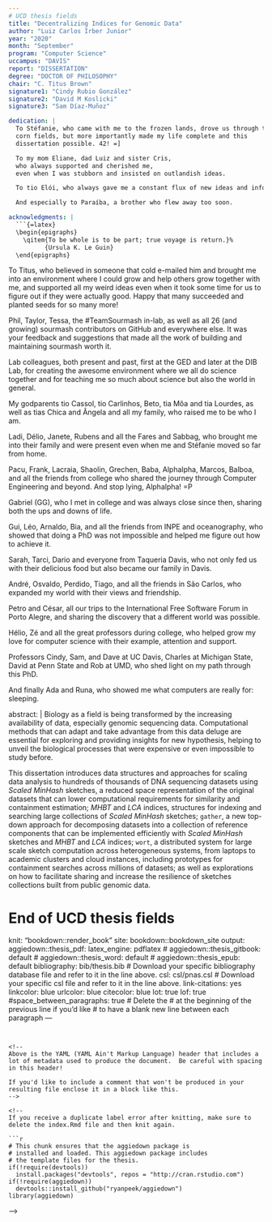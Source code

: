 ```yaml
---
# UCD thesis fields
title: "Decentralizing Indices for Genomic Data"
author: "Luiz Carlos Irber Junior"
year: "2020"
month: "September"
program: "Computer Science"
uccampus: "DAVIS"
report: "DISSERTATION"
degree: "DOCTOR OF PHILOSOPHY"
chair: "C. Titus Brown"
signature1: "Cindy Rubio González"
signature2: "David M Koslicki"
signature3: "Sam Díaz-Muñoz"

dedication: |
  To Stéfanie, who came with me to the frozen lands, drove us through the
  corn fields, but more importantly made my life complete and this
  dissertation possible. 42! =]

  To my mom Eliane, dad Luiz and sister Cris,
  who always supported and cherished me,
  even when I was stubborn and insisted on outlandish ideas.

  To tio Elói, who always gave me a constant flux of new ideas and information even when I lived so far from the center.

  And especially to Paraíba, a brother who flew away too soon.

acknowledgments: |
  ```{=latex}
  \begin{epigraphs}
    \qitem{To be whole is to be part; true voyage is return.}%
          {Ursula K. Le Guin}
  \end{epigraphs}
  ```

  To Titus, who believed in someone that cold e-mailed him and brought me into
  an environment where I could grow and help others grow together with me,
  and supported all my weird ideas even when it took some time for us to figure
  out if they were actually good.
  Happy that many succeeded and planted seeds for so many more!

  Phil, Taylor, Tessa, the #TeamSourmash in-lab,
  as well as all 26 (and growing) sourmash contributors on GitHub and everywhere else.
  It was your feedback and suggestions that made all the work of
  building and maintaining sourmash worth it.

  Lab colleagues, both present and past,
  first at the GED and later at the DIB Lab,
  for creating the awesome environment where we all do science together and for
  teaching me so much about science but also the world in general.

  My godparents tio Cassol, tio Carlinhos, Beto, tia Môa and tia Lourdes,
  as well as tias Chica and Ângela and all my family, who raised me to be who I am.

  Ladi, Délio, Janete, Rubens and all the Fares and Sabbag, who brought me into
  their family and were present even when me and Stéfanie moved so far from
  home.

  Pacu, Frank, Lacraia, Shaolin, Grechen, Baba, Alphalpha, Marcos, Balboa, and all the
  friends from college who shared the journey through Computer Engineering and
  beyond.
  And stop lying, Alphalpha! =P

  Gabriel (GG), who I met in college and was always close since then,
  sharing both the ups and downs of life.

  Gui, Léo, Arnaldo, Bia, and all the friends from INPE and oceanography,
  who showed that doing a PhD was not impossible and helped me figure out how to achieve it.

  Sarah, Tarci, Dario and everyone from Taqueria Davis,
  who not only fed us with their delicious food but also became our family in Davis.

  André, Osvaldo, Perdido, Tiago, and all the friends in São Carlos,
  who expanded my world with their views and friendship.

  Petro and César, all our trips to the International Free Software Forum in
  Porto Alegre, and sharing the discovery that a different world was possible.

  Hélio, Zé and all the great professors during college,
  who helped grow my love for computer science with their example,
  attention and support.

  Professors Cindy, Sam, and Dave at UC Davis,
  Charles at Michigan State,
  David at Penn State and Rob at UMD,
  who shed light on my path through this PhD.

  And finally Ada and Runa, who showed me what computers are really for:
  sleeping.

abstract: |
  Biology as a field is being transformed by the increasing availability of data, especially genomic sequencing data.
  Computational methods that can adapt and take advantage from this data deluge are essential
  for exploring and providing insights for new hypothesis,
  helping to unveil the biological processes that were expensive or even impossible to study before.

  This dissertation introduces data structures and approaches for scaling data
  analysis to hundreds of thousands of DNA sequencing datasets using _Scaled MinHash_ sketches,
  a reduced space representation of the original datasets that can lower computational
  requirements for similarity and containment estimation;
  _MHBT_ and _LCA_ indices,
  structures for indexing and searching large collections of _Scaled MinHash_ sketches;
  `gather`, a new top-down approach for decomposing datasets into a collection of
  reference components that can be implemented efficiently with _Scaled MinHash_
  sketches and _MHBT_ and _LCA_ indices;
  `wort`,
  a distributed system for large scale sketch computation across heterogeneous systems,
  from laptops to academic clusters and cloud instances,
  including prototypes for containment searches across millions of datasets;
  as well as explorations on how to facilitate sharing and increase the
  resilience of sketches collections built from public genomic data.

# End of UCD thesis fields
knit: "bookdown::render_book"
site: bookdown::bookdown_site
output:
  aggiedown::thesis_pdf:
    latex_engine: pdflatex
#  aggiedown::thesis_gitbook: default
#  aggiedown::thesis_word: default
#  aggiedown::thesis_epub: default
bibliography: bib/thesis.bib
# Download your specific bibliography database file and refer to it in the line above.
csl: csl/pnas.csl
# Download your specific csl file and refer to it in the line above.
link-citations: yes
linkcolor: blue
urlcolor: blue
citecolor: blue
lot: true
lof: true
#space_between_paragraphs: true
# Delete the # at the beginning of the previous line if you'd like
# to have a blank new line between each paragraph
---
```


<!--
Above is the YAML (YAML Ain't Markup Language) header that includes a lot of metadata used to produce the document.  Be careful with spacing in this header!

If you'd like to include a comment that won't be produced in your resulting file enclose it in a block like this.
-->

<!--
If you receive a duplicate label error after knitting, make sure to delete the index.Rmd file and then knit again.

```r
# This chunk ensures that the aggiedown package is
# installed and loaded. This aggiedown package includes
# the template files for the thesis.
if(!require(devtools))
  install.packages("devtools", repos = "http://cran.rstudio.com")
if(!require(aggiedown))
  devtools::install_github("ryanpeek/aggiedown")
library(aggiedown)
```
-->
